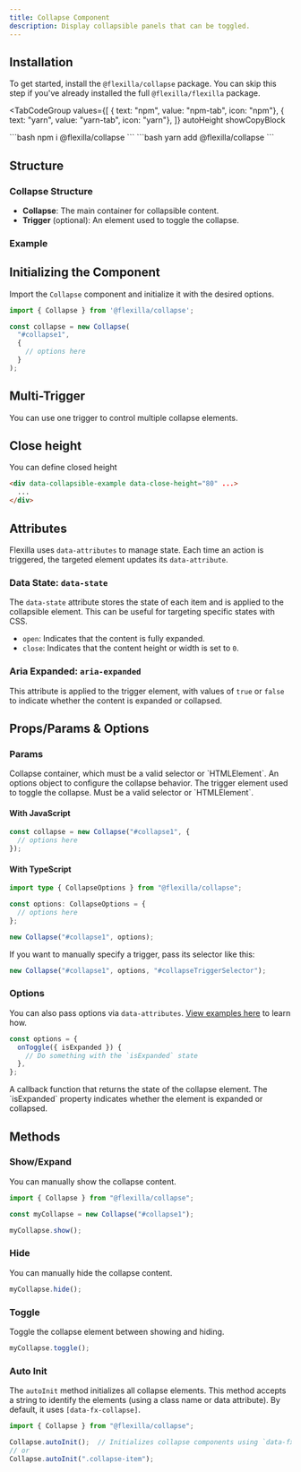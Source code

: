 ```yaml
---
title: Collapse Component
description: Display collapsible panels that can be toggled.
---
```


## Installation

To get started, install the `@flexilla/collapse` package. You can skip this step if you've already installed the full `@flexilla/flexilla` package.

<TabCodeGroup
  values={[
    { text: "npm", value: "npm-tab", icon: "npm"},
    { text: "yarn", value: "yarn-tab", icon: "yarn"},
  ]}
  autoHeight
  showCopyBlock
>
  <TabPanel value="npm-tab" active={true}>
```bash 
npm i @flexilla/collapse
```
  </TabPanel>
  <TabPanel value="yarn-tab">
```bash 
yarn add @flexilla/collapse
```
  </TabPanel>
</TabCodeGroup>

## Structure

### Collapse Structure

- **Collapse**: The main container for collapsible content.
- **Trigger** (optional): An element used to toggle the collapse.

### Example

<PreviewTopCodeBottom>
  <PreviewComponent>
    <DefaultCollapse/>
  </PreviewComponent>
  <CodeLoader source="collapseDefault" noRoundedTop/>
</PreviewTopCodeBottom>

## Initializing the Component

Import the `Collapse` component and initialize it with the desired options.

```js
import { Collapse } from '@flexilla/collapse';

const collapse = new Collapse(
  "#collapse1",
  {
    // options here
  }
);
```

## Multi-Trigger

You can use one trigger to control multiple collapse elements.

<PreviewTopCodeBottom>
  <PreviewComponent>
    <MultipleCollapse/>
  </PreviewComponent>
  <CodeLoader source="collapseMultiple" noRoundedTop/>
</PreviewTopCodeBottom>

## Close height

You can define closed height

<PreviewBox>
<CollapseMinHeight/>
</PreviewBox>

```html
<div data-collapsible-example data-close-height="80" ...>
  ...
</div>
```

## Attributes

Flexilla uses `data-attributes` to manage state. Each time an action is triggered, the targeted element updates its `data-attribute`.

### Data State: `data-state`

The `data-state` attribute stores the state of each item and is applied to the collapsible element. This can be useful for targeting specific states with CSS.

  - `open`: Indicates that the content is fully expanded.
  - `close`: Indicates that the content height or width is set to `0`.

### Aria Expanded: `aria-expanded`

This attribute is applied to the trigger element, with values of `true` or `false` to indicate whether the content is expanded or collapsed.

## Props/Params & Options

### Params

<BoxTable>
  <BoxTableRow title="collapse" type="HTMLElement|string">
    Collapse container, which must be a valid selector or `HTMLElement`.
  </BoxTableRow>
  <BoxTableRow title="options" type="CollapseOptions">
    An options object to configure the collapse behavior.
  </BoxTableRow>
  <BoxTableRow title="trigger (optional)" type="HTMLElement|string">
    The trigger element used to toggle the collapse. Must be a valid selector or `HTMLElement`.
  </BoxTableRow>
</BoxTable>

#### With JavaScript

```js
const collapse = new Collapse("#collapse1", {
  // options here
});
```

#### With TypeScript

```ts
import type { CollapseOptions } from "@flexilla/collapse";

const options: CollapseOptions = {
  // options here
};

new Collapse("#collapse1", options);
```

If you want to manually specify a trigger, pass its selector like this:

```ts
new Collapse("#collapse1", options, "#collapseTriggerSelector");
```

### Options

You can also pass options via `data-attributes`. [View examples here](https://github.com/unoforge/flexilla/tree/main/examples/vanilla/collapse) to learn how.

```js
const options = {
  onToggle({ isExpanded }) {
    // Do something with the `isExpanded` state
  },
};
```

<BoxTable>
  <BoxTableRow title="onToggle" type="method">
    A callback function that returns the state of the collapse element. The `isExpanded` property indicates whether the element is expanded or collapsed.
  </BoxTableRow>
</BoxTable>

## Methods

### Show/Expand

You can manually show the collapse content.

```js
import { Collapse } from "@flexilla/collapse";

const myCollapse = new Collapse("#collapse1");

myCollapse.show();
```

### Hide

You can manually hide the collapse content.

```js
myCollapse.hide();
```

### Toggle

Toggle the collapse element between showing and hiding.

```js
myCollapse.toggle();
```

### Auto Init

The `autoInit` method initializes all collapse elements. This method accepts a string to identify the elements (using a class name or data attribute). By default, it uses `[data-fx-collapse]`.

```js
import { Collapse } from "@flexilla/collapse";

Collapse.autoInit();  // Initializes collapse components using `data-fx-collapse`
// or
Collapse.autoInit(".collapse-item");
```
